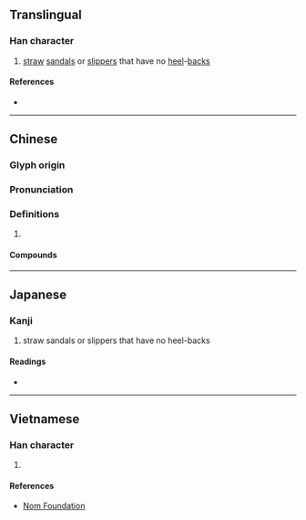 {{character info/new}}
==Translingual==

===Han character===
{{Han char|rn=44|rad=尸|as=11|sn=14|four=77281|canj=SHOO|ids=⿸尸徙}}

# [[straw]] [[sandal]]s or [[slipper]]s that have no [[heel]]-[[back]]s

====References====
* {{Han ref|kx=0303.350|dkj=07791|dj=0601.290|hdz=20979.180|uh=5C63|ud=23651|bh=E1A2|bd=57762}}

----

==Chinese==
{{zh-forms}}

===Glyph origin===
{{Han etym}}

===Pronunciation===
{{zh-pron
|m=xǐ
|c=saai2
|mc=y
|oc=y
|cat=
}}

===Definitions===
{{zh-hanzi}}

# {{rfdef|zh}}

====Compounds====
{{zh-der|如棄敝屣|倒屣迎之|伯喈倒屣|倒屣奔出|倒屣|屣履造門|屣履|倒屣相迎|倒屣而迎|倒屣迎賓|敝屣自珍|視如敝屣|棄若敝屣|敝屣王侯|敝屣|敝屣視之|敝屣尊榮|蔽屣|脫屣|蔡邕倒屣|麻屣鶉衣}}

----

==Japanese==

===Kanji===
{{ja-kanji|grade=|rs=尸11}}

# straw sandals or slippers that have no heel-backs

====Readings====
* {{ja-readings|on=[[し]] (shi)|kun=[[ぞうり]] (zouri)}}

----

==Vietnamese==

===Han character===
{{vi-readings|rs=尸11|hanviet=tỉ}}

# {{defn|lang=vi|sort=尸11}}

====References====
* [http://nomfoundation.org/common/nom_details.php?codepoint=5c63 Nom Foundation]